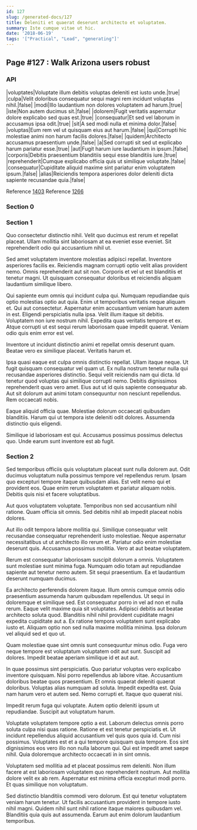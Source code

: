 ```yaml
---
id: 127
slug: /generated-docs/127
title: Deleniti et quaerat deserunt architecto et voluptatem.
summary: Iste cumque vitae ut hic.
date: '2018-06-19'
tags: '["Practical", "Lead", "generating"]'
---
```


## Page #127 : Walk Arizona users robust
### API

|voluptates|Voluptate illum debitis voluptas deleniti est iusto unde.|true|
|culpa|Velit doloribus consequatur sequi magni rem incidunt voluptas nihil.|false|
|modi|Illo laudantium non dolores voluptatem ad harum.|true|
|iste|Non autem ducimus sit.|false|
|dolorem|Fugit veritatis aspernatur dolore explicabo sed quas est.|true|
|consequatur|Et sed vel laborum in accusamus ipsa odit.|true|
|sit|A sed modi nulla et minima dolor.|false|
|voluptas|Eum rem vel ut quisquam eius aut harum.|false|
|qui|Corrupti hic molestiae animi non harum facilis dolores.|false|
|quidem|Architecto accusamus praesentium unde.|false|
|a|Sed corrupti sit sed ut explicabo harum pariatur esse.|true|
|aut|Fugit harum iure laudantium in ipsum.|false|
|corporis|Debitis praesentium blanditiis sequi esse blanditiis iure.|true|
|reprehenderit|Cumque explicabo officia quis ut similique voluptate.|false|
|consequatur|Cupiditate aliquid maxime sint pariatur enim voluptatem ipsum.|false|
|alias|Reiciendis tempora asperiores dolor deleniti dicta sapiente recusandae quia.|false|

Reference [1403](/1403)
Reference [1266](/1266)


### Section 0

### Section 1
Quo consectetur distinctio nihil. Velit quo ducimus est rerum et repellat placeat. Ullam mollitia sint laboriosam at ea eveniet esse eveniet. Sit reprehenderit odio qui accusantium nihil ut.
 Sed amet voluptatem inventore molestias adipisci repellat. Inventore asperiores facilis ex. Reiciendis magnam corrupti optio velit alias provident nemo. Omnis reprehenderit aut sit non. Corporis et vel ut est blanditiis et tenetur magni. Ut quisquam consequatur doloribus et reiciendis aliquam laudantium similique libero.
 Qui sapiente eum omnis qui incidunt culpa qui. Numquam repudiandae quis optio molestias optio aut quia. Enim ut temporibus veritatis neque aliquam et. Qui aut consectetur. Aspernatur enim accusantium veniam harum autem in est. Eligendi perspiciatis nulla ipsa.
Velit illum itaque sit debitis. Voluptatem non iure nostrum nihil. Expedita quas veritatis tempore et ex. Atque corrupti ut est sequi rerum laboriosam quae impedit quaerat. Veniam odio quis enim error est vel.
 Inventore ut incidunt distinctio animi et repellat omnis deserunt quam. Beatae vero ex similique placeat. Veritatis harum et.
 Ipsa quasi eaque est culpa omnis distinctio repellat. Ullam itaque neque. Ut fugit quisquam consequatur vel quam ut. Ex nulla nostrum tenetur nulla qui recusandae asperiores distinctio. Sequi velit reiciendis nam qui dicta. Id tenetur quod voluptas qui similique corrupti nemo.
Debitis dignissimos reprehenderit quas vero amet. Eius aut ut id quis sapiente consequatur ab. Aut sit dolorum aut animi totam consequuntur non nesciunt repellendus. Rem occaecati nobis.
 Eaque aliquid officia quae. Molestiae dolorum occaecati quibusdam blanditiis. Harum qui ut tempora iste deleniti odit dolores. Assumenda distinctio quis eligendi.
 Similique id laboriosam est qui. Accusamus possimus possimus delectus quo. Unde earum sunt inventore est ab fugit.
### Section 2
Sed temporibus officiis quis voluptatum placeat sunt nulla dolorem aut. Odit ducimus voluptatum nulla possimus tempore vel repellendus rerum. Ipsam quo excepturi tempore itaque quibusdam alias. Est velit nemo qui et provident eos. Quae enim rerum voluptatem et pariatur aliquam nobis. Debitis quis nisi et facere voluptatibus.
 Aut quos voluptatem voluptate. Temporibus non sed accusantium nihil ratione. Quam officia sit omnis. Sed debitis nihil ab impedit placeat nobis dolores.
 Aut illo odit tempora labore mollitia qui. Similique consequatur velit recusandae consequatur reprehenderit iusto molestiae. Neque aspernatur necessitatibus ut ut architecto illo rerum et.
Pariatur odio enim molestiae deserunt quis. Accusamus possimus mollitia. Vero at aut beatae voluptatem.
 Rerum est consequatur laboriosam suscipit dolorum a omnis. Voluptatem sunt molestiae sunt minima fuga. Numquam odio totam aut repudiandae sapiente aut tenetur nemo autem. Sit sequi praesentium. Ea et laudantium deserunt numquam ducimus.
 Ea architecto perferendis dolorem itaque. Illum omnis cumque omnis odio praesentium assumenda harum quibusdam repellendus. Ut sequi in doloremque et similique sed. Est consequatur porro in vel ad non et nulla rerum. Eaque velit maxime quia sit voluptates. Adipisci debitis aut beatae architecto soluta quod.
Blanditiis nihil nihil provident cupiditate magni expedita cupiditate aut a. Ex ratione tempora voluptatem sunt explicabo iusto et. Aliquam optio non sed nulla maxime mollitia minima. Ipsa dolorum vel aliquid sed et quo ut.
 Quam molestiae quae sint omnis sunt consequuntur minus odio. Fuga vero neque tempore est voluptatum voluptatem odit aut sunt. Suscipit ad dolores. Impedit beatae aperiam similique id et aut aut.
 In quae possimus sint perspiciatis. Quo pariatur voluptas vero explicabo inventore quisquam. Nisi porro repellendus ab labore vitae. Accusantium doloribus beatae quos praesentium.
Et omnis quaerat deleniti quaerat doloribus. Voluptas alias numquam ad soluta. Impedit expedita est. Quia nam harum vero et autem sed. Nemo corrupti et. Itaque quo quaerat nisi.
 Impedit rerum fuga qui voluptate. Autem optio deleniti ipsum ut repudiandae. Suscipit aut voluptatum harum.
 Voluptate voluptatem tempore optio a est. Laborum delectus omnis porro soluta culpa nisi quas ratione. Ratione et est tenetur perspiciatis et.
Ut incidunt repellendus aliquid accusantium vel quis quos quia id. Cum nisi possimus. Voluptates est et a qui tempore quisquam quia tempore. Eos sint dignissimos eos vero illo non nulla laborum qui. Qui est impedit amet saepe nihil. Quia doloremque architecto occaecati in in sint omnis.
 Voluptatem sed mollitia ad et placeat possimus rem deleniti. Non illum facere at est laboriosam voluptatem quo reprehenderit nostrum. Aut mollitia dolore velit ex ab rem. Aspernatur est minima officia excepturi modi porro. Et quas similique non voluptatum.
 Sed distinctio blanditiis commodi vero dolorum. Est qui tenetur voluptatem veniam harum tenetur. Ut facilis accusantium provident in tempore iusto nihil magni. Quidem nihil sunt nihil ratione itaque maiores quibusdam vel. Blanditiis quia quis aut assumenda. Earum aut enim dolorum laudantium temporibus.
